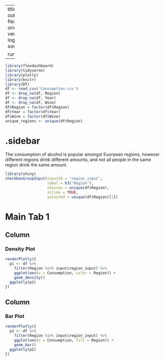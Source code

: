 
---
title: "Titanic - Check Box"
output: 
  flexdashboard::flex_dashboard:
    orientation: columns
    vertical_layout: fill
    logo: logo.png
    source_code: embed
    social: menu

runtime: shiny
---

```r
library(flexdashboard)
library(tidyverse)
library(plotly)
library(knitr)
library(DT)
df <- read_csv('Consumption.csv')
df <- drop_na(df, Region)       
df <- drop_na(df, Year)         
df <- drop_na(df, Wine)          
df$Region = factor(df$Region)   
df$Year = factor(df$Year)       
df$Wine = factor(df$Wine)     
unique_regions <- unique(df$Region)

```

{.sidebar}
=======================================================================

The consumption of alcohol is popular amongst Euorpean regions, however different regions drink different amounts, and not all people in the same region drink the same amount. 

```r
library(shiny)
checkboxGroupInput(inputId = "region_input", 
                   label = h3("Region"),
                   choices = unique(df$Region), 
                   inline = TRUE,
                   selected = unique(df$Region)[1])


```

Main Tab 1
=======================================================================

Column {data-width=500}
-----------------------------------------------------------------------

### Density Plot

```r
renderPlotly({
  p1 <- df %>% 
    filter(Region %in% input$region_input) %>% 
    ggplot(aes(x = Consumption, color = Region)) +  
    geom_density()  
  ggplotly(p1)  
})

```

Column {data-width=500}
-----------------------------------------------------------------------

### Bar Plot

```r
renderPlotly({
  p2 <- df %>% 
    filter(Region %in% input$region_input) %>%  
    ggplot(aes(x = Consumption, fill = Region)) +  
    geom_bar() 
  ggplotly(p2) 
})

```
